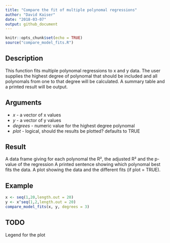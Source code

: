 ```yaml
---
title: "Compare the fit of multiple polynomal regressions"
author: "David Kaiser"
date: "2018-03-07"
output: github_document
---
```


```r
knitr::opts_chunk$set(echo = TRUE)
source("compare_model_fits.R")
```

## Description

This function fits multiple polynomal regressions to x and y data. The user supplies the highest degree of polynomal that should be included and all polynomals from one to that degree will be calculated. A summary table and a printed result will be output.

## Arguments

+ *x* - a vector of x values
+ *y* - a vector of y values
+ *degrees* - numeric value for the highest degree polynomal
+ *plot* - logical, should the results be plotted? defaults to TRUE

## Result

A data frame giving for each polynomal the R², the adjusted R² and the p-value of the regression
A printed sentence showing which polynomal best fits the data.
A plot showing the data and the different fits (if plot = TRUE).

## Example

```r
x <- seq(1,20,length.out = 20)
y <- x^seq(1,2,length.out = 20)
compare_model_fits(x, y, degrees = 3)
```

## TODO

Legend for the plot